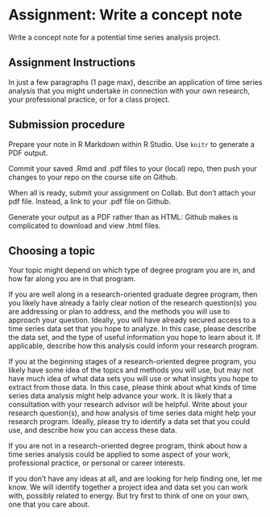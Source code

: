 # Assignment: Write a concept note

Write a concept note for a potential time series analysis project. 

## Assignment Instructions

In just a few paragraphs (1 page max), describe an application of time series analysis that you might undertake in connection with your own research, your professional practice, or for a class project.

## Submission procedure

Prepare your note in R Markdown within R Studio. Use `knitr` to generate a PDF output.

Commit your saved .Rmd and .pdf files to your (local) repo, then push your changes to your repo on the course site on Github.

When all is ready, submit your assignment on Collab. But don't attach your pdf file. Instead, a link to your .pdf file on Github. 

Generate your output as a PDF rather than as HTML: Github makes is complicated to download and view .html files.
 

## Choosing a topic

Your topic might depend on which type of degree program you are in, and how far along you are in that program.

If you are well along in a research-oriented graduate degree program, then you likely have already a fairly clear notion of the research question(s) you are addressing or plan to address, and the methods you will use to approach your question. Ideally, you will have already secured access to a time series data set that you hope to analyze. In this case, please describe the data set, and the type of useful information you hope to learn about it. If applicable, describe how this analysis could inform your research program.

If you at the beginning stages of a research-oriented degree program, you likely have some idea of the topics and methods you will use, but may not have much idea of what data sets you will use or what insights you hope to extract from those data. In this case, please think about what kinds of time series data analysis might help advance your work. It is likely that a consultation with your research advisor will be helpful. Write about your research question(s), and how analysis of time series data might help your research program. Ideally, please try to identify a data set that you could use, and describe how you can access these data.

If you are not in a research-oriented degree program, think about how a time series analysis could be applied to some aspect of your work, professional practice, or personal or career interests.

If you don't have any ideas at all, and are looking for help finding one, let me know. We will identify together a project idea and data set you can work with, possibly related to energy. But try first to think of one on your own, one that you care about.

